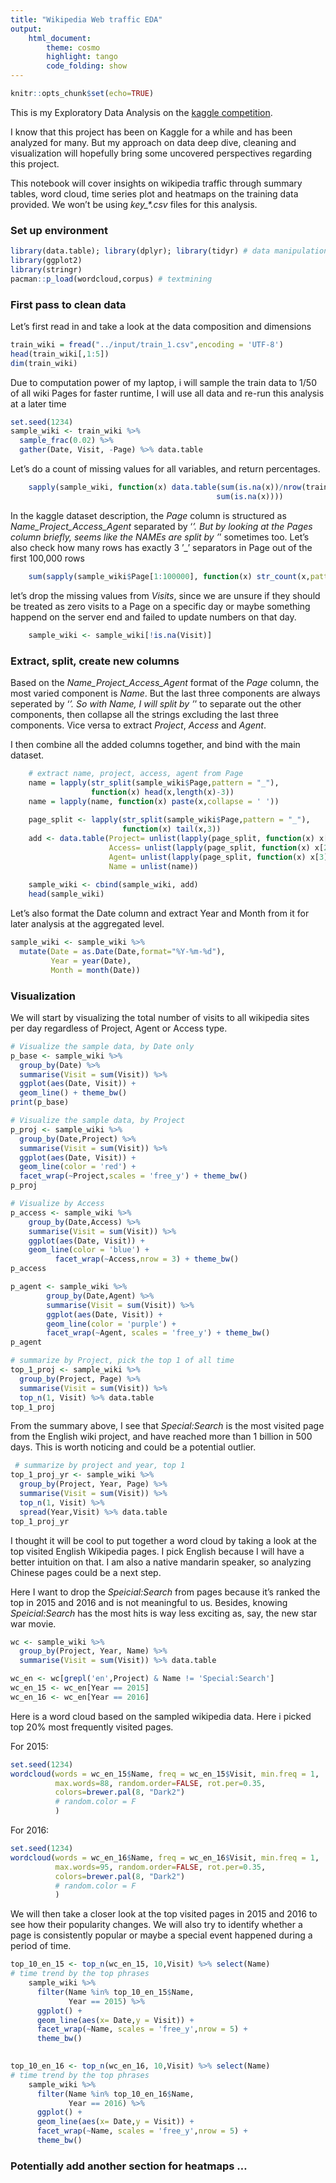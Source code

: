 ```yaml
---
title: "Wikipedia Web traffic EDA"
output:
    html_document:
        theme: cosmo
        highlight: tango
        code_folding: show
---
```


```r
knitr::opts_chunk$set(echo=TRUE)
```

This is my Exploratory Data Analysis on the [kaggle competition](https://www.kaggle.com/c/web-traffic-time-series-forecasting). 

I know that this project has been on Kaggle for a while and has been analyzed for many. But my approach on data deep dive, cleaning and visualization will hopefully bring some uncovered perspectives regarding this project.

This notebook will cover insights on wikipedia traffic through summary tables, word cloud, time series plot and heatmaps on the training data provided. 
We won't be using  *key_\*.csv* files for this analysis.

### Set up environment

```r
library(data.table); library(dplyr); library(tidyr) # data manipulation
library(ggplot2)
library(stringr)
pacman::p_load(wordcloud,corpus) # textmining
```

### First pass to clean data
Let's first read in and take a look at the data composition and dimensions
```r
train_wiki = fread("../input/train_1.csv",encoding = 'UTF-8')
head(train_wiki[,1:5])
dim(train_wiki)
```

Due to computation power of my laptop, i will sample the train data to 1/50 of all wiki Pages for faster runtime, I will use all data and re-run this analysis at a later time
```r
set.seed(1234)
sample_wiki <- train_wiki %>% 
  sample_frac(0.02) %>% 
  gather(Date, Visit, -Page) %>% data.table
```

Let's do a count of missing values for all variables, and return percentages.
```r
    sapply(sample_wiki, function(x) data.table(sum(is.na(x))/nrow(train_wiki),
                                              sum(is.na(x))))
```

In the kaggle dataset description, the _Page_ column is structured as *Name_Project_Access_Agent* separated by '_'. But by looking at the Pages column briefly, seems like the NAMEs are split by '_' sometimes too. Let's also check how many rows has exactly 3 '_' separators in Page out of the first 100,000 rows
```r
    sum(sapply(sample_wiki$Page[1:100000], function(x) str_count(x,pattern = "_")) == 3)
```

let's drop the missing values from _Visits_, since we are unsure if they should be treated as zero visits to a Page on a specific day or maybe something happend on the server end and failed to update numbers on that day.
```r
    sample_wiki <- sample_wiki[!is.na(Visit)]
```

### Extract, split, create new columns

Based on the *Name_Project_Access_Agent* format of the _Page_ column, the most varied component is *Name*. But the last three components are always seperated by '_'. So with _Name_, I will split by '_' to separate out the other components, then collapse all the strings excluding the last three components. Vice versa to extract _Project_, _Access_ and _Agent_. 

I then combine all the added columns together, and bind with the main dataset.
```r
    # extract name, project, access, agent from Page
    name = lapply(str_split(sample_wiki$Page,pattern = "_"),
                  function(x) head(x,length(x)-3))
    name = lapply(name, function(x) paste(x,collapse = ' '))
    
    page_split <- lapply(str_split(sample_wiki$Page,pattern = "_"), 
                         function(x) tail(x,3)) 
    add <- data.table(Project= unlist(lapply(page_split, function(x) x[1])),
                      Access= unlist(lapply(page_split, function(x) x[2])),
                      Agent= unlist(lapply(page_split, function(x) x[3])),
                      Name = unlist(name))
    
    sample_wiki <- cbind(sample_wiki, add)
    head(sample_wiki)
```

Let's also format the Date column and extract Year and Month from it for later analysis at the aggregated level.
```r
sample_wiki <- sample_wiki %>% 
  mutate(Date = as.Date(Date,format="%Y-%m-%d"),
         Year = year(Date),
         Month = month(Date))
```

### Visualization

We will start by visualizing the total number of visits to all wikipedia sites per day regardless of Project, Agent or Access type. 
```r
# Visualize the sample data, by Date only
p_base <- sample_wiki %>%
  group_by(Date) %>%
  summarise(Visit = sum(Visit)) %>%
  ggplot(aes(Date, Visit)) + 
  geom_line() + theme_bw()
print(p_base)
```

```r
# Visualize the sample data, by Project
p_proj <- sample_wiki %>%
  group_by(Date,Project) %>%
  summarise(Visit = sum(Visit)) %>%
  ggplot(aes(Date, Visit)) + 
  geom_line(color = 'red') + 
  facet_wrap(~Project,scales = 'free_y') + theme_bw()
p_proj
```

```r
# Visualize by Access
p_access <- sample_wiki %>%
    group_by(Date,Access) %>%
    summarise(Visit = sum(Visit)) %>%
    ggplot(aes(Date, Visit)) + 
    geom_line(color = 'blue') + 
          facet_wrap(~Access,nrow = 3) + theme_bw()
p_access
```

```r
p_agent <- sample_wiki %>%
        group_by(Date,Agent) %>%
        summarise(Visit = sum(Visit)) %>%
        ggplot(aes(Date, Visit)) + 
        geom_line(color = 'purple') + 
        facet_wrap(~Agent, scales = 'free_y') + theme_bw()
p_agent
```


```r
# summarize by Project, pick the top 1 of all time
top_1_proj <- sample_wiki %>%
  group_by(Project, Page) %>%
  summarise(Visit = sum(Visit)) %>%
  top_n(1, Visit) %>% data.table
top_1_proj
```

From the summary above, I see that *Special:Search* is the most visited page from the English wiki project, and have reached more than 1 billion in 500 days. This is worth noticing and could be a potential outlier.
```r
 # summarize by project and year, top 1
top_1_proj_yr <- sample_wiki %>%
  group_by(Project, Year, Page) %>%
  summarise(Visit = sum(Visit)) %>%
  top_n(1, Visit) %>%
  spread(Year,Visit) %>% data.table
top_1_proj_yr
```

I thought it will be cool to put together a word cloud by taking a look at the top visited English Wikipedia pages. I pick English because I will have a better intuition on that. I am also a native mandarin speaker, so analyzing Chinese pages could be a next step.

Here I want to drop the _Speicial:Search_ from pages because it's ranked the top in 2015 and 2016 and is not meaningful to us. Besides, knowing _Speicial:Search_ has the most hits is way less exciting as, say, the new star war movie.
```r
wc <- sample_wiki %>% 
  group_by(Project, Year, Name) %>%
  summarise(Visit = sum(Visit)) %>% data.table

wc_en <- wc[grepl('en',Project) & Name != 'Special:Search']
wc_en_15 <- wc_en[Year == 2015]
wc_en_16 <- wc_en[Year == 2016]
```

Here is a word cloud based on the sampled wikipedia data. Here i picked top 20% most frequently visited pages.

For 2015:
```r
set.seed(1234)
wordcloud(words = wc_en_15$Name, freq = wc_en_15$Visit, min.freq = 1,
          max.words=88, random.order=FALSE, rot.per=0.35,
          colors=brewer.pal(8, "Dark2")
          # random.color = F
          )
```

For 2016:
```r
set.seed(1234)
wordcloud(words = wc_en_16$Name, freq = wc_en_16$Visit, min.freq = 1,
          max.words=95, random.order=FALSE, rot.per=0.35,
          colors=brewer.pal(8, "Dark2")
          # random.color = F
          )
```
We will then take a closer look at the top visited pages in 2015 and 2016 to see how their popularity changes.
We will also try to identify whether a page is consistently popular or maybe a special event happened during a period of time. 
```r
top_10_en_15 <- top_n(wc_en_15, 10,Visit) %>% select(Name)
# time trend by the top phrases
    sample_wiki %>% 
      filter(Name %in% top_10_en_15$Name,
             Year == 2015) %>%
      ggplot() + 
      geom_line(aes(x= Date,y = Visit)) +
      facet_wrap(~Name, scales = 'free_y',nrow = 5) +
      theme_bw()
 
```

```r
top_10_en_16 <- top_n(wc_en_16, 10,Visit) %>% select(Name)
# time trend by the top phrases
    sample_wiki %>% 
      filter(Name %in% top_10_en_16$Name,
             Year == 2016) %>%
      ggplot() + 
      geom_line(aes(x= Date,y = Visit)) +
      facet_wrap(~Name, scales = 'free_y',nrow = 5) +
      theme_bw()
```
### Potentially add another section for heatmaps ...

